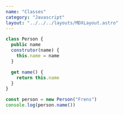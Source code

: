 ```yaml
---
name: "Classes"
category: "Javascript"
layout: "../../../layouts/MDXLayout.astro"
---
```


```js
class Person {
  public name
  construtor(name) {
    this.name = name
  }

  get name() {
    return this.name
  }
}
```

```js
const person = new Person("Frens")
console.log(person.name())
```